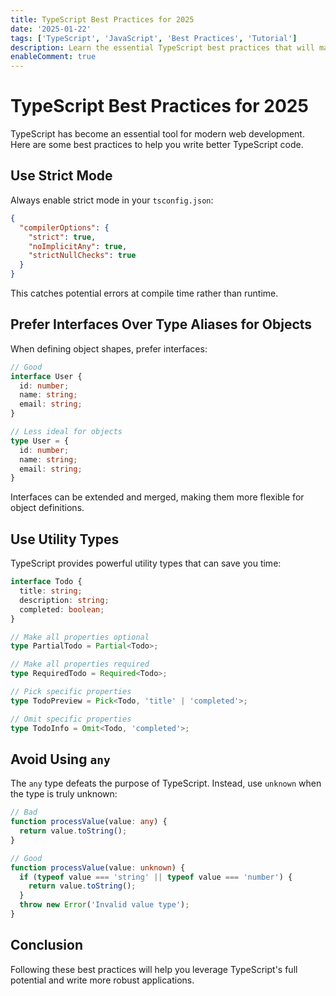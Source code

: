 ```yaml
---
title: TypeScript Best Practices for 2025
date: '2025-01-22'
tags: ['TypeScript', 'JavaScript', 'Best Practices', 'Tutorial']
description: Learn the essential TypeScript best practices that will make your code more maintainable and type-safe.
enableComment: true
---
```


# TypeScript Best Practices for 2025

TypeScript has become an essential tool for modern web development. Here are some best practices to help you write better TypeScript code.

## Use Strict Mode

Always enable strict mode in your `tsconfig.json`:

```json
{
  "compilerOptions": {
    "strict": true,
    "noImplicitAny": true,
    "strictNullChecks": true
  }
}
```

This catches potential errors at compile time rather than runtime.

## Prefer Interfaces Over Type Aliases for Objects

When defining object shapes, prefer interfaces:

```ts
// Good
interface User {
  id: number;
  name: string;
  email: string;
}

// Less ideal for objects
type User = {
  id: number;
  name: string;
  email: string;
}
```

Interfaces can be extended and merged, making them more flexible for object definitions.

## Use Utility Types

TypeScript provides powerful utility types that can save you time:

```ts
interface Todo {
  title: string;
  description: string;
  completed: boolean;
}

// Make all properties optional
type PartialTodo = Partial<Todo>;

// Make all properties required
type RequiredTodo = Required<Todo>;

// Pick specific properties
type TodoPreview = Pick<Todo, 'title' | 'completed'>;

// Omit specific properties
type TodoInfo = Omit<Todo, 'completed'>;
```

## Avoid Using `any`

The `any` type defeats the purpose of TypeScript. Instead, use `unknown` when the type is truly unknown:

```ts
// Bad
function processValue(value: any) {
  return value.toString();
}

// Good
function processValue(value: unknown) {
  if (typeof value === 'string' || typeof value === 'number') {
    return value.toString();
  }
  throw new Error('Invalid value type');
}
```

## Conclusion

Following these best practices will help you leverage TypeScript's full potential and write more robust applications.
